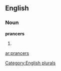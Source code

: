
==English==

===Noun===
'''prancers'''

# {{plural of|[[prancer]]}}

[[Category:English plurals]]

[[ar:prancers]]